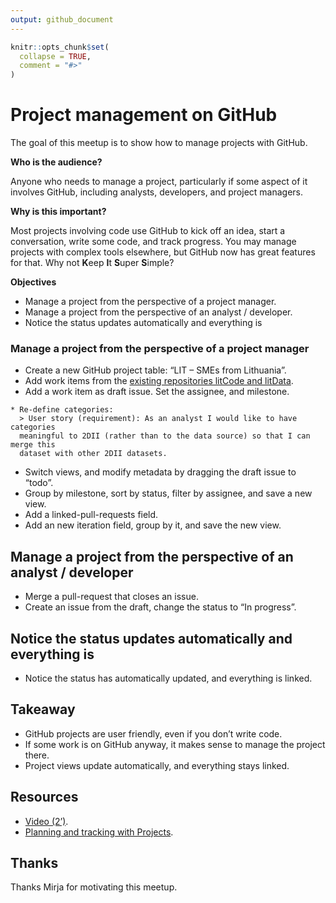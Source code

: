 ```yaml
---
output: github_document
---
```


```r
knitr::opts_chunk$set(
  collapse = TRUE,
  comment = "#>"
)
```

# Project management on GitHub

The goal of this meetup is to show how to manage projects with GitHub.

**Who is the audience?**

Anyone who needs to manage a project, particularly if some aspect of it involves
GitHub, including analysts, developers, and project managers.

**Why is this important?**

Most projects involving code use GitHub to kick off an idea, start a
conversation, write some code, and track progress. You may manage projects with
complex tools elsewhere, but GitHub now has great features for that. Why not
**K**eep **I**t **S**uper **S**imple?

**Objectives**

* Manage a project from the perspective of a project manager.
* Manage a project from the perspective of an analyst / developer.
* Notice the status updates automatically and everything is

### Manage a project from the perspective of a project manager

* Create a new GitHub project table: "LIT -- SMEs from Lithuania".
* Add work items from the [existing repositories litCode and litData](https://github.com/orgs/an-org/repositories?q=lit&type=all&language=&sort=).
* Add a work item as draft issue. Set the assignee, and milestone.

```
* Re-define categories:
  > User story (requirement): As an analyst I would like to have categories
  meaningful to 2DII (rather than to the data source) so that I can merge this
  dataset with other 2DII datasets.
```

* Switch views, and modify metadata by dragging the draft issue to "todo".
* Group by milestone, sort by status, filter by assignee, and save a new view.
* Add a linked-pull-requests field.
* Add an new iteration field, group by it, and save the new view.

## Manage a project from the perspective of an analyst / developer

* Merge a pull-request that closes an issue.
* Create an issue from the draft, change the status to "In progress".

## Notice the status updates automatically and everything is

* Notice the status has automatically updated, and everything is linked.

## Takeaway

* GitHub projects are user friendly, even if you don't write code.
* If some work is on GitHub anyway, it makes sense to manage the project there.
* Project views update automatically, and everything stays linked.

## Resources

* [Video (2')](https://www.youtube.com/watch?v=o1wuW24Nv4E).
* [Planning and tracking with Projects](https://docs.github.com/en/issues/planning-and-tracking-with-projects).

## Thanks

Thanks Mirja for motivating this meetup.
